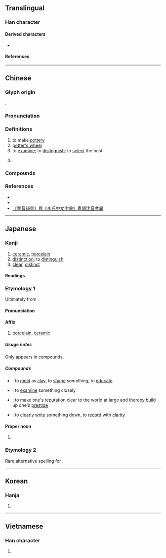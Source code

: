 {{character info}}
==Translingual==

===Han character===
{{Han char|rn=98|rad=瓦|as=09|sn=13|four=11117|canj=MGMVN,XMGMV|ids=⿰垔瓦}}

====Derived characters====
* {{l|mul|[[薽]], [[籈]]}}

====References====
{{Han ref|kx=0750.230|dkj=21557|dj=1158.360|hdz=21427.140|uh=7504}}

----

==Chinese==
{{zh-forms}}

===Glyph origin===
{{Han etym}}
{{Han compound|垔|瓦|ls=psc|c1=p|c2=s}}.

===Pronunciation===
{{zh-pron
|m=zhēn
|c=jan1,zan1
|c_note=zan1 - variant
|c-t=zin1
|md=ĭng
|mn=chin/ian
|mn-t=zing1/zêng1/ing1/êng1
|mn-t_note=zêng1/êng1 - Jieyang
|mc=y
|oc=y
|cat=v,n,pn
}}

===Definitions===
{{zh-hanzi}}

# to make [[pottery]]
# [[potter's wheel]]
# to [[examine]]; to [[distinguish]]; to [[select]] the best
# {{surname|zh}}
#: {{zh-x|甄 子 丹|Donnie Yen (Hong Kong actor)|C}}

===Compounds===
{{zh-der|推薦甄選|教師甄試|甄別|甄后|甄奇錄異|甄審|甄才品能|甄拔|甄汰|甄煩就簡|甄用|甄藻|甄訓|甄試|甄選|甄陶|陶甄}}

===References===
* {{R:yue:Hanzi}}
* {{R:nan:thcwdq}}
* [http://www.ny.edu.hk/web/cht/hkbc_journal/HKBC_11th%20Journal/17-420.pdf 《粵音韻彙》與《李氏中文字典》粵語注音考異]

----

==Japanese==

===Kanji===
{{ja-kanji|grade=|rs=瓦09}}

# [[ceramic]], [[porcelain]]
# [[distinction]]; to [[distinguish]]
# [[clear]], [[distinct]]

====Readings====
{{ja-readings
|goon=けん, しん
|kanon=けん, しん
|kun=すえ-<すゑ-
}}

===Etymology 1===
{{ja-kanjitab|yomi=o|けん}}

Ultimately from {{der|ja|ltc|sort=けん|-}} {{ltc-l|甄}}.

====Pronunciation====
{{ja-pron|けん}}

====Affix====
{{ja-pos|affix|けん}}

# [[porcelain]], [[ceramic]]

=====Usage notes=====
Only appears in compounds.

=====Compounds=====
{{der-top|Compounds}}
* {{ja-r|甄陶|けんとう}}: to [[mold]] as [[clay]], to [[shape]] something; to [[educate]]
* {{ja-r|甄別|けんべつ}}: to [[examine]] something closely
* {{ja-r|甄揚|けんよう}}: to make one's [[reputation]] clear to the world at large and thereby build up one's [[prestige]]
* {{ja-r|甄録|けんろく}}: to [[clearly]] [[write]] something down, to [[record]] with [[clarity]]
{{der-bottom}}

====Proper noun====
{{ja-pos|proper|けん}}

# {{surname|ja|sort=けん|A=a|nodot=1}}

===Etymology 2===
{{ja-kanjitab|yomi=k|すえ}}

Rare alternative spelling for {{m|ja|陶|tr=sue}}.
{{ja-see|陶}}

----

==Korean==

===Hanja===
{{ko-hanja|hangeul=[[견]], [[진]]|eumhun=|rv=gyeon, jin|mr=kyŏn, chin|y=kyen, cin}}

# {{rfdef|ko|sort=瓦09}}

----

==Vietnamese==

===Han character===
{{vi-readings|reading=chân, nhân|rs=瓦09}}

# {{rfdef|vi|sort=瓦09}}